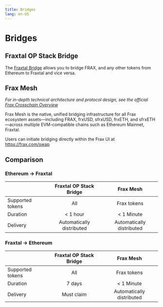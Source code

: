 ```yaml
---
title: Bridges
lang: en-US
---
```


# Bridges

## Fraxtal OP Stack Bridge

The [Fraxtal Bridge](https://mainnet.frax.com/tools/bridge) allows you to bridge FRAX, and any other tokens from Ethereum to Fraxtal and vice versa.

## Frax Mesh

*For in-depth technical architecture and protocol design, see the official [Frax Crosschain Overview](https://docs.frax.com/protocol/crosschain/overview)*

Frax Mesh is the native, unified bridging infrastructure for all Frax ecosystem assets—including FRAX, frxUSD, sfrxUSD, frxETH, and sfrxETH—across multiple EVM-compatible chains such as Ethereum Mainnet, Fraxtal.

Users can initiate bridging directly within the Frax UI at https://frax.com/swap

## Comparison

### Ethereum -> Fraxtal

|                  |  Fraxtal OP Stack Bridge  |         Frax Mesh             |
| :--------------- | :-----------------------: | :---------------------------: |
| Supported tokens |            All            |         Frax tokens           |
| Duration         |        &lt; 1 hour        |        &lt; 1 Minute          |
| Delivery         | Automatically distributed |   Automatically distributed   |

### Fraxtal -> Ethereum

|                  | Fraxtal OP Stack Bridge |         Frax Mesh             |
| :--------------- | :---------------------: | :---------------------------: |
| Supported tokens |           All           |         Frax tokens           |
| Duration         |         7 days          |         &lt; 1 Minute         |
| Delivery         |       Must claim        |   Automatically distributed   |
